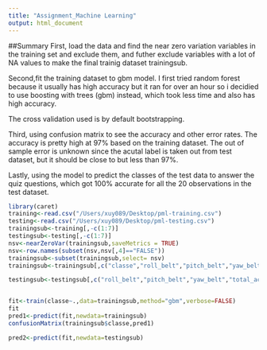 ```yaml
---
title: "Assignment_Machine Learning"
output: html_document
---
```


##Summary
First, load the data and find the near zero variation variables in the training set and exclude them, and futher exclude variables with a lot of NA values to make the final trainig dataset trainingsub. 

Second,fit the training dataset to gbm model. I first tried random forest because it usually has high accuracy but it ran for over an hour so i decidied to use boosting with trees (gbm) instead, which took less time and also has high accuracy.

The cross validation used is by default bootstrapping. 

Third, using confusion matrix to see the accuracy and other error rates. The accuracy is pretty high at 97% based on the training dataset. The out of sample error is unknown since the acutal label is taken out from test dataset, but it should be close to but less than 97%. 

Lastly, using the model to predict the classes of the test data to answer the quiz questions, which got 100% accurate for all the 20 observations in the test dataset. 

```r
library(caret)
training<-read.csv("/Users/xuy089/Desktop/pml-training.csv")
testing<-read.csv("/Users/xuy089/Desktop/pml-testing.csv")
trainingsub<-training[,-c(1:7)]
testingsub<-testing[,-c(1:7)]
nsv<-nearZeroVar(trainingsub,saveMetrics = TRUE)
nsv<-row.names(subset(nsv,nsv[,4]=="FALSE"))
trainingsub<-subset(trainingsub,select= nsv)
trainingsub<-trainingsub[,c("classe","roll_belt","pitch_belt","yaw_belt","total_accel_belt","gyros_belt_x","gyros_belt_y","gyros_belt_z","accel_belt_x","accel_belt_y","accel_belt_z","magnet_belt_x","magnet_belt_y","magnet_belt_z","roll_arm","pitch_arm","yaw_arm","total_accel_arm","gyros_arm_x","gyros_arm_y","gyros_arm_z","accel_arm_x","accel_arm_y","accel_arm_z","magnet_arm_x","magnet_arm_y","magnet_arm_z","roll_dumbbell","pitch_dumbbell","yaw_dumbbell","total_accel_dumbbell","gyros_dumbbell_x","gyros_dumbbell_y","gyros_dumbbell_z","accel_dumbbell_x","accel_dumbbell_y","accel_dumbbell_z","magnet_dumbbell_x","magnet_dumbbell_y","magnet_dumbbell_z","roll_forearm","pitch_forearm","yaw_forearm","total_accel_forearm","gyros_forearm_x","gyros_forearm_y","gyros_forearm_z","accel_forearm_x","accel_forearm_y","accel_forearm_z","magnet_forearm_x","magnet_forearm_y","magnet_forearm_z")]

testingsub<-testingsub[,c("roll_belt","pitch_belt","yaw_belt","total_accel_belt","gyros_belt_x","gyros_belt_y","gyros_belt_z","accel_belt_x","accel_belt_y","accel_belt_z","magnet_belt_x","magnet_belt_y","magnet_belt_z","roll_arm","pitch_arm","yaw_arm","total_accel_arm","gyros_arm_x","gyros_arm_y","gyros_arm_z","accel_arm_x","accel_arm_y","accel_arm_z","magnet_arm_x","magnet_arm_y","magnet_arm_z","roll_dumbbell","pitch_dumbbell","yaw_dumbbell","total_accel_dumbbell","gyros_dumbbell_x","gyros_dumbbell_y","gyros_dumbbell_z","accel_dumbbell_x","accel_dumbbell_y","accel_dumbbell_z","magnet_dumbbell_x","magnet_dumbbell_y","magnet_dumbbell_z","roll_forearm","pitch_forearm","yaw_forearm","total_accel_forearm","gyros_forearm_x","gyros_forearm_y","gyros_forearm_z","accel_forearm_x","accel_forearm_y","accel_forearm_z","magnet_forearm_x","magnet_forearm_y","magnet_forearm_z")]


fit<-train(classe~.,data=trainingsub,method="gbm",verbose=FALSE)
fit
pred1<-predict(fit,newdata=trainingsub)
confusionMatrix(trainingsub$classe,pred1)

pred2<-predict(fit,newdata=testingsub)


```

